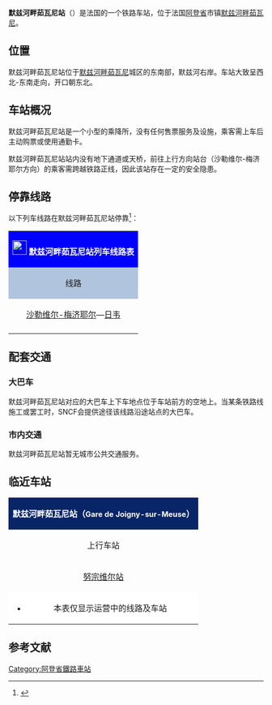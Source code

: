 {{noteTA|G1=法国地名}}
{{Infobox station
| name          =[[File:Sncf-logo.svg|32x32px]]默兹河畔茹瓦尼站<br>Gare de Joigny-sur-Meuse
| type          = [[法国铁路|法国铁路]]
| image = 
|image_caption = 
| address       = {{FRA}}[[阿登省|阿登省]][[默兹河畔茹瓦尼|默兹河畔茹瓦尼]]
| latd          = 49
| latm          = 50
| lats          = 01
| latNS         = N
| longd         = 4
| longm         = 46
| longs         = 01
| longEW        = E
| operator = [[File:Sncf-logo.svg|32x32px]]
| coordinates_display = yes
| iso_region    = FR
| line          = 
* [[苏瓦松－日韦铁路|苏瓦松－日韦铁路]]
| platform      = 2
| tracks        = 2
| elevation = 148米
| opened        = 1859年9月14日
| rebuilt =
| status = 使用中
| closed        = 
| passengers= 约2.2万人次<ref>{{Cite web|url=https://ressources.data.sncf.com/explore/dataset/frequentation-gares/?sort=voyageurs_2014&q=joigny|title=Fréquentation en gares|accessdate=2016-11-13|author=SNCF|date=|language=法语|publisher=SNCF Open Data|archive-date=2016-11-14|archive-url=https://web.archive.org/web/20161114012757/https://ressources.data.sncf.com/explore/dataset/frequentation-gares/?sort=voyageurs_2014&q=joigny|dead-url=no}}</ref>
| pass_year= 2015年
| station_type = 乘降所
| connections = （无）
| route_map =
| map_locator   = 
| note =
}}

'''默兹河畔茹瓦尼站'''（{{lang-fr|Gare de Joigny-sur-Meuse}}）是法国的一个铁路车站，位于法国[[阿登省|阿登省]]市镇[[默兹河畔茹瓦尼|默兹河畔茹瓦尼]]。

==位置==

默兹河畔茹瓦尼站位于[[默兹河畔茹瓦尼|默兹河畔茹瓦尼]]城区的东南部，默兹河右岸。车站大致呈西北-东南走向，开口朝东北。

==车站概况==

默兹河畔茹瓦尼站是一个小型的乘降所，没有任何售票服务及设施，乘客需上车后主动购票或使用通勤卡。

默兹河畔茹瓦尼站站内没有地下通道或天桥，前往上行方向站台（沙勒维尔-梅济耶尔方向）的乘客需跨越铁路正线，因此该站存在一定的安全隐患。

== 停靠线路 ==

{{动态列表|最后更新时间：2016年5月8日。本章节内容仅供参考，不排除临时性的变更。欢迎修正和补充}}

以下列车线路在默兹河畔茹瓦尼站停靠<ref>{{Cite web|url=http://cdn.ter.sncf.com/medias/PDF/champagne_ardenne/(7)%20Horaires%20du%2003%20avr_tcm57-74327_tcm57-74293.pdf|title=沙勒维尔-梅济耶尔—日韦线路列车时刻表|accessdate=2016-05-08|author=SNCF|date=|language=法语|publisher=SNCF|deadurl=yes|archiveurl=https://web.archive.org/web/20160811061554/http://cdn.ter.sncf.com/medias/PDF/champagne_ardenne/(7)%20Horaires%20du%2003%20avr_tcm57-74327_tcm57-74293.pdf|archivedate=2016-08-11}}</ref>：

{| class="wikitable mw-collapsible" 
|colspan="5" style="background:#0000FF" align="center" |[[File:Sncf-logo.svg|28x28px]] <font color=#FFFFFF>'''默兹河畔茹瓦尼站列车线路表'''</font>
|-
!style="background:#B0C4DE"| 线路
!style="background:#B0C4DE"|车种
!style="background:#B0C4DE"|上一站
!style="background:#B0C4DE"|下一站
!style="background:#B0C4DE"|大致运行频率{{noteTag|name=noteA}}
|-
|[[沙勒维尔-梅济耶尔站|沙勒维尔-梅济耶尔]]—[[日韦站|日韦]]
| rowspan="1" align="center"|[[File:Logo_TER.svg|37x37px]]
|[[努宗维尔站|努宗维尔]]
|[[默兹河畔博尼站|默兹河畔博尼]]
|每天5~9趟
|-
|colspan="5" style="background:#FFFFFF"|{{noteFoot|1=
{{noteTag|name=noteA|1=在本栏中，往返1次为"1趟"；除特别标明外，其数据仅工作日有效，周末及节假日列车数量可能会减少}}
}}
|}

==配套交通==

===大巴车===

默兹河畔茹瓦尼站对应的大巴车上下车地点位于车站前方的空地上。当某条铁路线施工或罢工时，SNCF会提供途径该线路沿途站点的大巴车。

===市内交通===

默兹河畔茹瓦尼站暂无城市公共交通服务。

==临近车站==

{|class="wikitable mw-collapsible" style="margin: 0 auto; width:42em;"
|colspan="3"  style="background:#082567" align="center"|<font color=#FFFFFF>'''默兹河畔茹瓦尼站（<span style="font-size:11pt;">Gare de Joigny-sur-Meuse</span>）'''</font>
|-
!上行车站
!线路
!下行车站
|-
|align="center" |[[努宗维尔站|努宗维尔站]]
|align="center" |'''[[苏瓦松－日韦铁路|苏瓦松－日韦铁路]]'''
|align="center" |[[默兹河畔博尼站|默兹河畔博尼站]]
|-
|colspan="3" style="background:#FFFFFF"|
*本表仅显示运营中的线路及车站
|}

== 参考文献 ==
{{Reflist}}

[[Category:阿登省鐵路車站|Category:阿登省鐵路車站]]